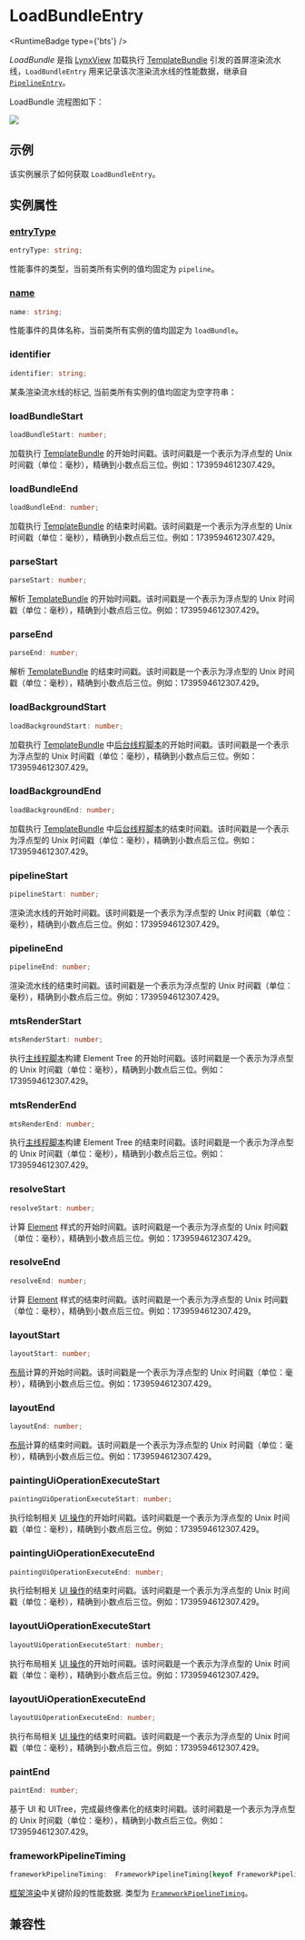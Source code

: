 
# LoadBundleEntry

<RuntimeBadge type={'bts'} />

_LoadBundle_ 是指 [LynxView](guide/spec#lynxview) 加载执行 [TemplateBundle](api/lynx-native-api/template-bundle) 引发的首屏渲染流水线，`LoadBundleEntry` 用来记录该次渲染流水线的性能数据，继承自 [`PipelineEntry`](./pipeline-entry)。

LoadBundle 流程图如下：

<img src="/assets/doc/load-bundle-entry.png" />

## 示例

该实例展示了如何获取 `LoadBundleEntry`。


<Go
  example="performance-api"
  defaultFile="src/load_bundle_entry/index.tsx"
  defaultEntryFile="dist/load_bundle_entry.lynx.bundle"
  img="/assets/doc/load-bundle-entry-demo.jpeg"
  entry="src/load_bundle_entry"
  highlight="{10-20}"
/>

## 实例属性

### [entryType](api/lynx-api/performance-api/performance-entry#entryType)

```ts
entryType: string;
```

性能事件的类型，当前类所有实例的值均固定为 `pipeline`。

### [name](api/lynx-api/performance-api/performance-entry#name)

```ts
name: string;
```

性能事件的具体名称，当前类所有实例的值均固定为 `loadBundle`。

### identifier

```ts
identifier: string;
```

某条渲染流水线的标记, 当前类所有实例的值均固定为空字符串：

### loadBundleStart

```ts
loadBundleStart: number;
```

加载执行 [TemplateBundle](api/lynx-native-api/template-bundle) 的开始时间戳。该时间戳是一个表示为浮点型的 Unix 时间戳（单位：毫秒），精确到小数点后三位。例如：1739594612307.429。

### loadBundleEnd

```ts
loadBundleEnd: number;
```

加载执行 [TemplateBundle](api/lynx-native-api/template-bundle) 的结束时间戳。该时间戳是一个表示为浮点型的 Unix 时间戳（单位：毫秒），精确到小数点后三位。例如：1739594612307.429。

### parseStart

```ts
parseStart: number;
```

解析 [TemplateBundle](api/lynx-native-api/template-bundle) 的开始时间戳。该时间戳是一个表示为浮点型的 Unix 时间戳（单位：毫秒），精确到小数点后三位。例如：1739594612307.429。

### parseEnd

```ts
parseEnd: number;
```

解析 [TemplateBundle](api/lynx-native-api/template-bundle) 的结束时间戳。该时间戳是一个表示为浮点型的 Unix 时间戳（单位：毫秒），精确到小数点后三位。例如：1739594612307.429。

### loadBackgroundStart

```ts
loadBackgroundStart: number;
```

加载执行 [TemplateBundle](api/lynx-native-api/template-bundle) 中[后台线程脚本](guide/spec#background-thread-script-or-bts)的开始时间戳。该时间戳是一个表示为浮点型的 Unix 时间戳（单位：毫秒），精确到小数点后三位。例如：1739594612307.429。

### loadBackgroundEnd

```ts
loadBackgroundEnd: number;
```

加载执行 [TemplateBundle](api/lynx-native-api/template-bundle) 中[后台线程脚本](guide/spec#background-thread-script-or-bts)的结束时间戳。该时间戳是一个表示为浮点型的 Unix 时间戳（单位：毫秒），精确到小数点后三位。例如：1739594612307.429。

### pipelineStart

```ts
pipelineStart: number;
```

渲染流水线的开始时间戳。该时间戳是一个表示为浮点型的 Unix 时间戳（单位：毫秒），精确到小数点后三位。例如：1739594612307.429。

### pipelineEnd

```ts
pipelineEnd: number;
```

渲染流水线的结束时间戳。该时间戳是一个表示为浮点型的 Unix 时间戳（单位：毫秒），精确到小数点后三位。例如：1739594612307.429。

### mtsRenderStart

```ts
mtsRenderStart: number;
```

执行[主线程脚本](guide/spec#main-thread-script-or-mts)构建 Element Tree 的开始时间戳。该时间戳是一个表示为浮点型的 Unix 时间戳（单位：毫秒），精确到小数点后三位。例如：1739594612307.429。

### mtsRenderEnd

```ts
mtsRenderEnd: number;
```

执行[主线程脚本](guide/spec#main-thread-script-or-mts)构建 Element Tree 的结束时间戳。该时间戳是一个表示为浮点型的 Unix 时间戳（单位：毫秒），精确到小数点后三位。例如：1739594612307.429。

### resolveStart

```ts
resolveStart: number;
```

计算 [Element](guide/spec#element) 样式的开始时间戳。该时间戳是一个表示为浮点型的 Unix 时间戳（单位：毫秒），精确到小数点后三位。例如：1739594612307.429。

### resolveEnd

```ts
resolveEnd: number;
```

计算 [Element](guide/spec#element) 样式的结束时间戳。该时间戳是一个表示为浮点型的 Unix 时间戳（单位：毫秒），精确到小数点后三位。例如：1739594612307.429。

### layoutStart

```ts
layoutStart: number;
```

[布局](guide/spec#layout)计算的开始时间戳。该时间戳是一个表示为浮点型的 Unix 时间戳（单位：毫秒），精确到小数点后三位。例如：1739594612307.429。

### layoutEnd

```ts
layoutEnd: number;
```

[布局](guide/spec#layout)计算的结束时间戳。该时间戳是一个表示为浮点型的 Unix 时间戳（单位：毫秒），精确到小数点后三位。例如：1739594612307.429。

### paintingUiOperationExecuteStart

```ts
paintingUiOperationExecuteStart: number;
```

执行绘制相关 [UI 操作](guide/spec#ui-op)的开始时间戳。该时间戳是一个表示为浮点型的 Unix 时间戳（单位：毫秒），精确到小数点后三位。例如：1739594612307.429。

### paintingUiOperationExecuteEnd

```ts
paintingUiOperationExecuteEnd: number;
```

执行绘制相关 [UI 操作](guide/spec#ui-op)的结束时间戳。该时间戳是一个表示为浮点型的 Unix 时间戳（单位：毫秒），精确到小数点后三位。例如：1739594612307.429。

### layoutUiOperationExecuteStart

```ts
layoutUiOperationExecuteStart: number;
```

执行布局相关 [UI 操作](guide/spec#ui-op)的开始时间戳。该时间戳是一个表示为浮点型的 Unix 时间戳（单位：毫秒），精确到小数点后三位。例如：1739594612307.429。

### layoutUiOperationExecuteEnd

```ts
layoutUiOperationExecuteEnd: number;
```

执行布局相关 [UI 操作](guide/spec#ui-op)的结束时间戳。该时间戳是一个表示为浮点型的 Unix 时间戳（单位：毫秒），精确到小数点后三位。例如：1739594612307.429。

### paintEnd

```ts
paintEnd: number;
```

基于 UI 和 UITree，完成最终像素化的结束时间戳。该时间戳是一个表示为浮点型的 Unix 时间戳（单位：毫秒），精确到小数点后三位。例如：1739594612307.429。

### frameworkPipelineTiming

```ts
frameworkPipelineTiming:  FrameworkPipelineTiming[keyof FrameworkPipelineTiming];
```

[框架渲染](guide/spec#framework-rendering)中关键阶段的性能数据. 类型为 [`FrameworkPipelineTiming`](api/lynx-api/performance-api/framework-pipeline-timing)。

## 兼容性


<LegacyCompatTable metadata="lynx-api/performance-api/performance-entry/load-bundle-entry" />
